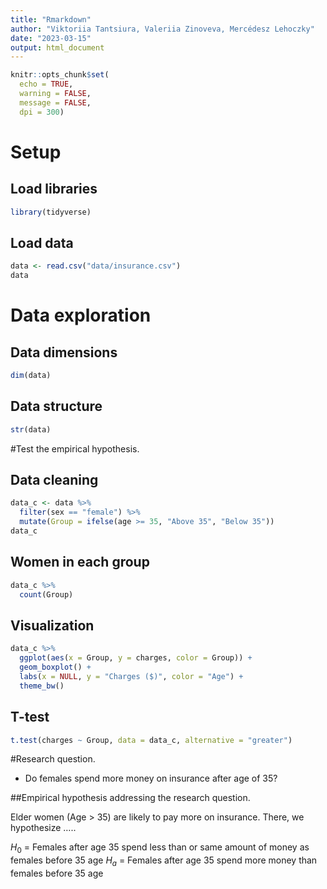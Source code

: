 ```yaml
---
title: "Rmarkdown"
author: "Viktoriia Tantsiura, Valeriia Zinoveva, Mercédesz Lehoczky"
date: "2023-03-15"
output: html_document
---
```


```r
knitr::opts_chunk$set(
  echo = TRUE, 
  warning = FALSE, 
  message = FALSE, 
  dpi = 300)
```

# Setup

## Load libraries

```r
library(tidyverse)
```

## Load data

```r
data <- read.csv("data/insurance.csv")
data
```

# Data exploration

## Data dimensions

```r
dim(data)
```

## Data structure

```r
str(data)
```
#Test the empirical hypothesis. 

## Data cleaning

```r
data_c <- data %>% 
  filter(sex == "female") %>% 
  mutate(Group = ifelse(age >= 35, "Above 35", "Below 35"))
data_c
```

## Women in each group

```r
data_c %>% 
  count(Group)
```


## Visualization

```r
data_c %>% 
  ggplot(aes(x = Group, y = charges, color = Group)) +
  geom_boxplot() +
  labs(x = NULL, y = "Charges ($)", color = "Age") +
  theme_bw()
```


## T-test

```r
t.test(charges ~ Group, data = data_c, alternative = "greater")
```

#Research question.

- Do females spend more money on insurance after age of 35?


##Empirical hypothesis addressing the research question. 

Elder women (Age > 35) are likely to pay more on insurance. There, we hypothesize .....


$H_0$ = Females after age 35 spend less than or same amount of money as females before 35 age
$H_a$ = Females after age 35 spend more money than females before 35 age

